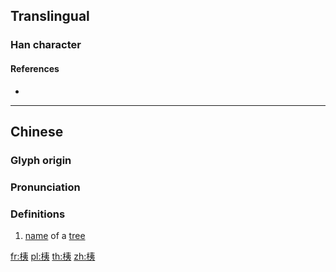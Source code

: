 {{character info/new}}
==Translingual==

===Han character===
{{Han char|rn=75|rad=木|as=06|sn=10|four=45932|canj=DKN|ids=⿰木夷}}

====References====
* {{Han ref|kx=0525.120|dkj=14765|dj=0914.070|hdz=21197.050|uh=684B|ud=26699|bh=D1DF|bd=53727}}

----

==Chinese==
{{zh-forms}}

===Glyph origin===
{{Han etym}}

===Pronunciation===
{{zh-pron
|m=yí
|c=ji4
|mc=y
|oc=y
|ma=
|cat=n
}}

===Definitions===
{{zh-hanzi}}

# [[name]] of a [[tree]]

[[fr:桋]]
[[pl:桋]]
[[th:桋]]
[[zh:桋]]